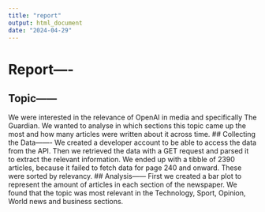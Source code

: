 ```yaml
---
title: "report"
output: html_document
date: "2024-04-29"
---
```


# Report----
## Topic------
We were interested in the relevance of OpenAI in
media and specifically The Guardian. We wanted to analyse in which sections this
topic came up the most and how many articles were written about it across time. 
## Collecting the Data-------
We created a developer account to be able to access the data from the API. Then 
we retrieved the data with a GET request and parsed it to extract the relevant 
information. We ended up with a tibble of 2390 articles, because it failed to 
fetch data for page 240 and onward. These were sorted by relevancy.
## Analysis------
First we created a bar plot to represent the amount of articles in each section of the newspaper. We found that the topic was most relevant in the Technology, Sport, Opinion, World news and business sections. 